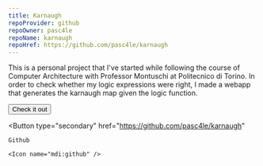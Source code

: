 ```yaml
---
title: Karnaugh
repoProvider: github
repoOwner: pasc4le
repoName: karnaugh
repoHref: https://github.com/pasc4le/karnaugh
---
```



This is a personal project that I've started while following the course of Computer Architecture
with Professor Montuschi at Politecnico di Torino. In order to check whether my logic expressions
were right, I made a webapp that generates the karnaugh map given the logic function.

<Inline>
  <Button
    type="primary"
    href="https://karnaugh.peppe.dev"
  >
    Check it out
  </Button>

  <Button
    type="secondary"
    href="https://github.com/pasc4le/karnaugh"
  >
    Github
    
    <Icon name="mdi:github" />
  </Button>
</Inline>
